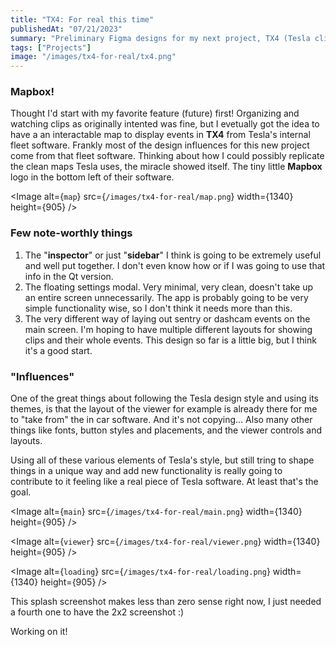 ```yaml
---
title: "TX4: For real this time"
publishedAt: "07/21/2023"
summary: "Preliminary Figma designs for my next project, TX4 (Tesla clip viewer. macOS, Windows, maybe web...)"
tags: ["Projects"]
image: "/images/tx4-for-real/tx4.png"
---
```


### Mapbox!

Thought I'd start with my favorite feature (future) first! Organizing and watching clips as originally intented was fine, but I evetually got the idea to have a an interactable map to display events in **TX4** from Tesla's internal fleet software. Frankly most of the design influences for this new project come from that fleet software. Thinking about how I could possibly replicate the clean maps Tesla uses, the miracle showed itself. The tiny little **Mapbox** logo in the bottom left of their software.

<Image
	alt={`map`}
	src={`/images/tx4-for-real/map.png`}
    width={1340}
    height={905}
/>

### Few note-worthly things

1. The \"**inspector**\" or just \"**sidebar**\" I think is going to be extremely useful and well put together. I don't even know how or if I was going to use that info in the Qt version.
2. The floating settings modal. Very minimal, very clean, doesn't take up an entire screen unnecessarily. The app is probably going to be very simple functionality wise, so I don't think it needs more than this.
3. The very different way of laying out sentry or dashcam events on the main screen. I'm hoping to have multiple different layouts for showing clips and their whole events. This design so far is a little big, but I think it's a good start.

### "Influences"

One of the great things about following the Tesla design style and using its themes, is that the layout of the viewer for example is already there for me to \"take from\" the in car software. And it's not copying... Also many other things like fonts, button styles and placements, and the viewer controls and layouts.

Using all of these various elements of Tesla's style, but still tring to shape things in a unique way and add new functionality is really going to contribute to it feeling like a real piece of Tesla software. At least that's the goal.

<Image
	alt={`main`}
	src={`/images/tx4-for-real/main.png`}
    width={1340}
    height={905}
/>

<Image
	alt={`viewer`}
	src={`/images/tx4-for-real/viewer.png`}
    width={1340}
    height={905}
/>

<Image
	alt={`loading`}
	src={`/images/tx4-for-real/loading.png`}
    width={1340}
    height={905}
/>

This splash screenshot makes less than zero sense right now, I just needed a fourth one to have the 2x2 screenshot :)

Working on it!